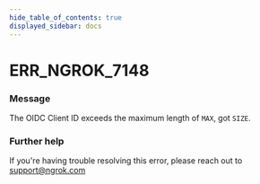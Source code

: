 ```yaml
---
hide_table_of_contents: true
displayed_sidebar: docs
---
```



# ERR_NGROK_7148

### Message

The OIDC Client ID exceeds the maximum length of `MAX`, got `SIZE`.

### Further help

If you're having trouble resolving this error, please reach out to [support@ngrok.com](mailto:support@ngrok.com?subject=Help%20with%20ERR_NGROK_7148)

<ErrorDetails error="err_ngrok_7148" />
